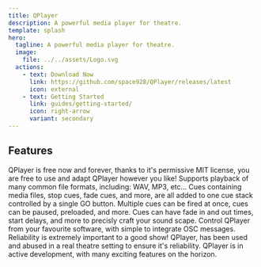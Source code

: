 ```yaml
---
title: QPlayer
description: A powerful media player for theatre.
template: splash
hero:
  tagline: A powerful media player for theatre.
  image:
    file: ../../assets/Logo.svg
  actions:
    - text: Download Now
      link: https://github.com/space928/QPlayer/releases/latest
      icon: external
    - text: Getting Started
      link: guides/getting-started/
      icon: right-arrow
      variant: secondary
---
```



## Features

<CardGrid stagger>
	<Card title="Free and open source" icon="heart">
		QPlayer is free now and forever, thanks to it's permissive MIT license, 
		you are free to use and adapt QPlayer however you like!
	</Card>
	<Card title="Many formats supported" icon="puzzle">
		Supports playback of many common file formats, including: WAV, MP3, etc...
	</Card>
	<Card title="Intuitive cue stack" icon="list-format">
		Cues containing media files, stop cues, fade cues, and more, are all added to one cue stack 
		controlled by a single GO button. Multiple cues can be fired at once, cues can be paused, 
		preloaded, and more.
	</Card>
	<Card title="Fades & delays" icon="setting">
		Cues can have fade in and out times, start delays, and more to precisly craft your sound scape.
	</Card>
	<Card title="OSC integration" icon="external">
		Control QPlayer from your favourite software, with simple to integrate OSC messages.
	</Card>
	<Card title="Show tested" icon="approve-check">
		Reliability is extremely important to a good show! QPlayer, has been used and abused in 
		a real theatre setting to ensure it's reliability.
	</Card>
	<Card title="And much more" icon="sun">
		QPlayer is in active development, with many exciting features on the horizon.
	</Card>
</CardGrid>
